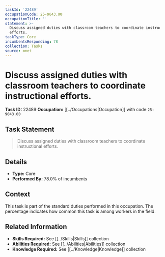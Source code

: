 ```yaml
---
taskId: '22489'
occupationCode: 25-9043.00
occupationTitle: ''
statement: >-
  Discuss assigned duties with classroom teachers to coordinate instructional
  efforts.
taskType: Core
incumbentsResponding: 78
collection: Tasks
source: onet
---
```

# Discuss assigned duties with classroom teachers to coordinate instructional efforts.

**Task ID:** 22489
**Occupation:** [[../Occupations|Occupation]] with code `25-9043.00`

## Task Statement

> Discuss assigned duties with classroom teachers to coordinate instructional efforts.

## Details

- **Type:** Core
- **Performed By:** 78.0% of incumbents

## Context

This task is part of the standard duties performed in this occupation. The percentage indicates how common this task is among workers in the field.

## Related Information

- **Skills Required:** See [[../Skills|Skills]] collection
- **Abilities Required:** See [[../Abilities|Abilities]] collection
- **Knowledge Required:** See [[../Knowledge|Knowledge]] collection
